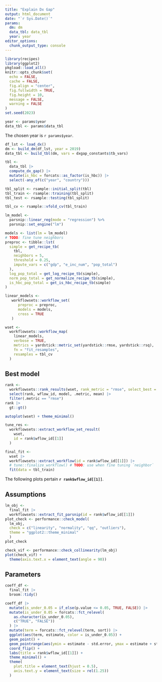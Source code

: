 ```yaml
---
title: "Explain Dx Gap"
output: html_document
date: "`r Sys.Date()`"
params:
  dm: dm
  data_tbl: data_tbl
  year: year
editor_options: 
  chunk_output_type: console
---
```


```r
library(recipes)
library(ggplot2)
pkgload::load_all()
knitr::opts_chunk$set(
  echo = FALSE, 
  cache = FALSE, 
  fig.align = "center", 
  fig.fullwidth = TRUE,
  fig.height = 10,
  message = FALSE, 
  warning = FALSE
)
set.seed(2023)
```

```r
year <- params$year
data_tbl <- params$data_tbl
```

The chosen year is `r params$year`.

```r
df_lst <- load_dx()
dm <- build_dm(df_lst, year = 2019)
data_tbl <- build_tbl(dm, vars = dxgap_constants$tb_vars)
```


```r
tbl <- 
  data_tbl |> 
  compute_dx_gap() |> 
  mutate(is_hbc = forcats::as_factor(is_hbc)) |> 
  select(-any_of(c("year", "country")))
```

```r
tbl_split <- rsample::initial_split(tbl)
tbl_train <- rsample::training(tbl_split)
tbl_test <- rsample::testing(tbl_split)
```

```r
tbl_cv <- rsample::vfold_cv(tbl_train)
```

```r
lm_model <-
  parsnip::linear_reg(mode = "regression") %>%
  parsnip::set_engine("lm")
```

```r
models <- list(lm = lm_model)
# TODO: fine tune neighbors
preproc <- tibble::lst(
  simple = get_recipe_tb(
    tbl, 
    neighbors = 5, 
    threshold = 0.25,
    impute_vars = c("gdp", "e_inc_num", "pop_total")
  ),
  log_pop_total = get_log_recipe_tb(simple),
  norm_pop_total = get_normalize_recipe_tb(simple),
  is_hbc_pop_total = get_is_hbc_recipe_tb(simple)
)
```

```r
linear_models <- 
   workflowsets::workflow_set(
      preproc = preproc,
      models = models,
      cross = TRUE
   ) 
```

```r
wset <- 
  workflowsets::workflow_map(
    linear_models, 
    verbose = TRUE,
    metrics = yardstick::metric_set(yardstick::rmse, yardstick::rsq),
    fn = "fit_resamples",
    resamples = tbl_cv
  )
```

## Best model

```r
rank <- 
  workflowsets::rank_results(wset, rank_metric = "rmse", select_best = TRUE) |> 
  select(rank, wflow_id, model, .metric, mean) |> 
  filter(.metric == "rmse")
rank |> 
  gt::gt()
```

```r
autoplot(wset) + theme_minimal()
```

```r
tune_res <- 
  workflowsets::extract_workflow_set_result(
    wset, 
    id = rank$wflow_id[[1]]
  ) 
```

```r
final_fit <- 
  wset |> 
  workflowsets::extract_workflow(id = rank$wflow_id[[1]]) |> 
  # tune::finalize_workflow() # TODO: use when fine tuning `neighbor`
  fit(data = tbl_train)
```

The following plots pertain **`r rank$wflow_id[[1]]`**.

## Assumptions

```r
lm_obj <- 
  final_fit |> 
  workflowsets::extract_fit_parsnip(id = rank$wflow_id[[1]])
plot_check <- performance::check_model(
  lm_obj, 
  check = c("linearity", "normality", "qq", "outliers"),
  theme = "ggplot2::theme_minimal"
  )
plot_check
```

```r
check_vif <- performance::check_collinearity(lm_obj)
plot(check_vif) +
  theme(axis.text.x = element_text(angle = 90))
```

## Parameters

```r
coeff_df <- 
  final_fit |> 
  broom::tidy() 

coeff_df |> 
  mutate(is_under_0.05 = if_else(p.value <= 0.05, TRUE, FALSE)) |> 
  mutate(is_under_0.05 = forcats::fct_relevel(
    as.character(is_under_0.05), 
    c("TRUE", "FALSE"))
  ) |> 
  mutate(term = forcats::fct_relevel(term, sort)) |> 
  ggplot(aes(term, estimate, color = is_under_0.05)) +
  geom_point() +
  geom_pointrange(aes(ymin = estimate - std.error, ymax = estimate + std.error)) +
  coord_flip() +
  labs(title = rank$wflow_id[[1]]) +
  theme_minimal() +
  theme(
    plot.title = element_text(hjust = 0.5), 
    axis.text.y = element_text(size = rel(1.25))
  )
```

